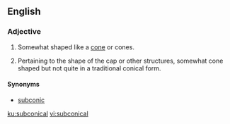 ==English==

===Adjective===
{{en-adj|-}}

# {{label|en|geometry}} Somewhat shaped like a [[cone]] or cones.
# {{label|en|mycology}} Pertaining to the shape of the cap or other structures, somewhat cone shaped but not quite in a traditional conical form.

====Synonyms====
* {{sense|geometry}} [[subconic]]

[[ku:subconical]]
[[vi:subconical]]